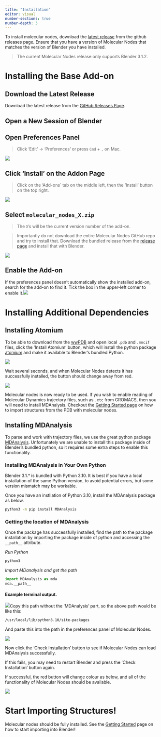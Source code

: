 ```yaml
---
title: "Installation"
editor: visual
number-sections: true
number-depth: 3
---
```


To install molecular nodes, download the [latest release](https://github.com/BradyAJohnston/MolecularNodes/releases) from the github releases page.
Ensure that you have a version of Molecular Nodes that matches the version of Blender you have installed.

> The current Molecular Nodes release only supports Blender 3.1.2.

# Installing the Base Add-on

## Download the Latest Release

Download the latest release from the [GitHub Releases Page](https://github.com/BradyAJohnston/MolecularNodes/releases/).

## Open a New Session of Blender

## Open Preferences Panel

> Click 'Edit' -\> 'Preferences' or press `Cmd` + `,` on Mac.

![](images/paste-C558F8AE.png)

## Click 'Install' on the Addon Page

> Click on the 'Add-ons\` tab on the middle left, then the 'Install' button on the top right.

![](images/paste-87E679C7.png)

## Select `molecular_nodes_X.zip`

> The `X`'s will be the current version number of the add-on.

> Importantly do not download the entire Molecular Nodes GitHub repo and try to install that.
> Download the bundled release from the [release page](https://github.com/BradyAJohnston/MolecularNodes/releases) and install that with Blender.

![](images/CleanShot%202022-05-19%20at%2012.40.08-01.png)

## Enable the Add-on

If the preferences panel doesn't automatically show the installed add-on, search for the add-on to find it.
Tick the box in the upper-left corner to enable it.![](images/CleanShot%202022-05-19%20at%2014.54.44.png)

# Installing Additional Dependencies

## Installing Atomium

To be able to download from the [wwPDB](https://www.rcsb.org/) and open local `.pdb` and `.mmcif` files, click the 'Install Atomium' button, which will install the python package [atomium](https://github.com/samirelanduk/atomium) and make it available to Blender's bundled Python.

![](images/paste-7EC7BE50.png)

Wait several seconds, and when Molecular Nodes detects it has successfully installed, the button should change away from red.

![](images/paste-ABE4999D.png)

Molecular nodes is now ready to be used.
If you wish to enable reading of Molecular Dynamics trajectory files, such as `.xtc` from GROMACS, then you will need to install MDAnalysis.
Checkout the [Getting Started page](getting-started.qmd) on how to import structures from the PDB with molecular nodes.

## Installing MDAnalysis

To parse and work with trajectory files, we use the great python package [MDAnalysis](https://github.com/MDAnalysis/mdanalysis).
Unfortunately we are unable to install this package inside of Blender's bundled python, so it requires some extra steps to enable this functionality.

### Installing MDAnalysis in Your Own Python

Blender 3.1.\* is bundled with Python 3.10.
It is best if you have a local installation of the same Python version, to avoid potential errors, but some version mismatch may be workable.

Once you have an instllation of Python 3.10, install the MDAnalysis package as below.

``` bash
python3 -m pip install MDAnalysis
```

### Getting the location of MDAnalysis

Once the package has successfully installed, find the path to the package installation by importing the package inside of python and accessing the `__path__` attribute.

*Run Python*

``` bash
python3
```

*Import MDanalysis and get the path*

``` python
import MDAnalysis as mda
mda.__path__
```

#### Example terminal output.

![](images/paste-751E10EC.png)Copy this path without the 'MDAnalysis' part, so the above path would be like this:

``` bash
/usr/local/lib/python3.10/site-packages
```

And paste this into the path in the preferences panel of Molecular Nodes.

![](images/paste-7F1671FC.png)

Now click the 'Check Installation' button to see if Molecular Nodes can load MDAnalysis successfully.

If this fails, you may need to restart Blender and press the 'Check Installation' button again.

If successful, the red button will change colour as below, and all of the functionality of Molecular Nodes should be available.

![](images/paste-E37EB6E8.png)

# Start Importing Structures!

Molecular nodes should be fully installed.
See the [Getting Started](getting-started.qmd) page on how to start importing into Blender!

